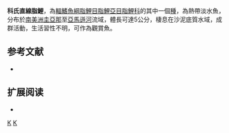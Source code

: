{{Speciesbox 
| taxon = Moenkhausia collettii
| status = NE
| status_system = IUCN3.1
| authority =  [[Steindachner|Steindachner]], 1882
| synonyms = *''Tetragonopterus collettii''<br /><small>Steindachner, 1882</small>
*''Moenkhausia colletti''<br /><small>Steindachner, 1882</small>
}}
'''科氏直線脂鯉'''，為[[輻鰭魚綱|輻鰭魚綱]][[脂鯉目|脂鯉目]][[脂鯉亞目|脂鯉亞目]][[脂鯉科|脂鯉科]]的其中一個[[種|種]]，為熱帶淡水魚，分布於[[南美洲|南美洲]][[圭亞那|圭亞那]]至[[亞馬遜河|亞馬遜河]]流域，體長可達5公分，棲息在沙泥底質水域，成群活動，生活習性不明，可作為觀賞魚。

==参考文献==
{{refbegin}}
*{{FishBase_species|genus=Moenkhausia|species=collettii|year=2013|month=12}}
{{refend}}

== 扩展阅读 ==
{{refbegin}}
*{{wikispecies-inline|Moenkhausia collettii|科氏直線脂鯉}}
{{refend}}
{{Taxonbar|from=Q309929}}

[[Category:觀賞魚|K]]
[[Category:直線脂鯉屬|K]]


{{魚類小作品}}